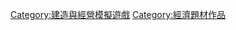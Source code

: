{{Catnav|頁面分類|各種主題的頁面分類|類型|遊戲類型|電子遊戲類型|模拟游戏}}
{{catmore}}

[[Category:建造與經營模擬遊戲|Category:建造與經營模擬遊戲]]
[[Category:經濟題材作品|Category:經濟題材作品]]